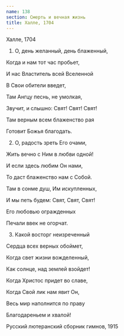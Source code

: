 ```yaml
---
name: 138
section: Смерть и вечная жизнь
title: Халле, 1704
---
```

Халле, 1704


1. О, день желанный, день блаженный,

Когда и нам тот час пробьет,

И нас Властитель всей Вселенной

В Свои обители введет,

Там Ангцу песнь, не умолкая,

Звучит, и слышно: Свят! Свят! Свят!

Там верным всем блаженство рая

Готовит Божья благодать.


2. О, радость зреть Его очами,

Жить вечно с Ним в любви одной!

И если здесь любим Он нами,

То даст блаженство нам с Собой.

Там в сонме душ, Им искупленных,

И мы петь будем: Свят, Свят, Свят!

Его любовью огражденных

Печали ввек не огорчат.


3. Какой восторг неизреченный

Сердца всех верных обоймет,

Когда свет жизни вожделенный,

Как солнце, над землей взойдет!

Когда Христос придет во славе,

Когда Свой лик нам явит Он,

Весь мир наполнится по праву

Благодареньем и хвалой!


Русский лютеранский сборник гимнов, 1915 